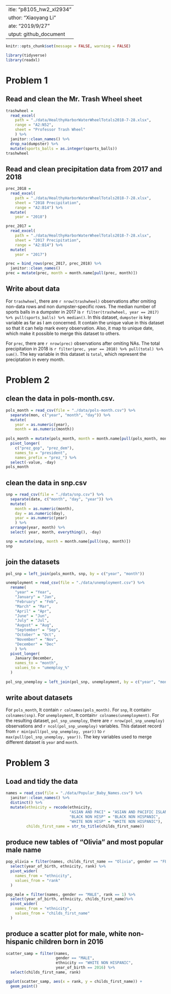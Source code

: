  ---
title: "p8105_hw2_xl2934"
author: "Xiaoyang Li"
date: "2019/9/27"
output: github_document
---
```r
knitr::opts_chunk$set(message = FALSE, warning = FALSE)

library(tidyverse)
library(readxl)
```


# Problem 1

## Read and clean the Mr. Trash Wheel sheet

```r
trashwheel = 
  read_excel(
    path = "./data/HealthyHarborWaterWheelTotals2018-7-28.xlsx",
    range = "A2:N52",
    sheet = "Professor Trash Wheel"
    ) %>% 
  janitor::clean_names() %>% 
  drop_na(dumpster) %>% 
  mutate(sports_balls = as.integer(sports_balls))
trashwheel
```

## Read and clean precipitation data from 2017 and 2018
```r
prec_2018 = 
  read_excel(
    path = "./data/HealthyHarborWaterWheelTotals2018-7-28.xlsx", 
    sheet = "2018 Precipitation",
    range = "A2:B14") %>% 
  mutate(
    year = "2018")

prec_2017 = 
  read_excel(
    path = "./data/HealthyHarborWaterWheelTotals2018-7-28.xlsx", 
    sheet = "2017 Precipitation",
    range = "A2:B14") %>% 
  mutate(
    year = "2017")

prec = bind_rows(prec_2017, prec_2018) %>% 
  janitor::clean_names() 
prec = mutate(prec, month = month.name[pull(prec, month)])
```

## Write about data

For `trashwheel`, there are `r nrow(trashwheel)` observations after  omiting non-data rows and non dumpster-specific rows. The median number of sports balls in a dumpster in 2017 is `r filter(trashwheel, year == 2017) %>% pull(sports_balls) %>% median()`. In this dataset, `dumpster` is key variable as far as I am concerned. It contain the unique value in this dataset so that it can help mark every observation. Also, it map to unique date, which make it possible to merge this dataset to others.

For `prec`, there are `r nrow(prec)` observations after  omiting NAs. The total precipitation in 2018 is `r filter(prec, year == 2018) %>% pull(total) %>% sum()`. The key variable in this dataset is `total`, which represent the preciptation in every month.


# Problem 2
## clean the data in pols-month.csv.
```r
pols_month = read_csv(file = "./data/pols-month.csv") %>% 
  separate(mon, c("year", "month", "day")) %>% 
  mutate(
    year = as.numeric(year), 
    month = as.numeric(month)) 
  
pols_month = mutate(pols_month, month = month.name[pull(pols_month, month)]) %>% 
  pivot_longer( 
    c("prez_gop", "prez_dem"), 
    names_to = "president", 
    names_prefix = "prez_") %>% 
  select(-value, -day)
pols_month
```
## clean the data in snp.csv 
```r
snp = read_csv(file = "./data/snp.csv") %>% 
  separate(date, c("month", "day", "year")) %>% 
  mutate(
    month = as.numeric(month), 
    day = as.numeric(day), 
    year = as.numeric(year)
    ) %>% 
  arrange(year, month) %>% 
  select( year, month, everything(), -day)

snp = mutate(snp, month = month.name[pull(snp, month)])
snp
```

## join the datasets
```r
pol_snp = left_join(pols_month, snp, by = c("year", "month"))

unemployment = read_csv(file = "./data/unemployment.csv") %>% 
  rename(
    "year" = "Year",
    "January" = "Jan",
    "February" = "Feb",
    "March" = "Mar",
    "April" = "Apr",
    "June" = "Jun",
    "July" = "Jul",
    "August" = "Aug",
    "September" = "Sep",
    "October" = "Oct",
    "November" = "Nov",
    "December" = "Dec"
    ) %>% 
  pivot_longer(
    January:December,
    names_to = "month",
    values_to = "umemploy_%"
  ) 
  
pol_snp_unemploy = left_join(pol_snp, unemployment, by = c("year", "month"))
```

## write about datasets
For `pols_month`, It contain `r colnames(pols_month)`.
For `snp`, It contain`r colnames(snp)`.
For `unemployment`, It contain`r colnames(unemployment)`.
For the resulting dataset, `pol_snp_unemploy`, there are `r nrow(pol_snp_unemploy)` observations and `r ncol(pol_snp_unemploy)` variables. This dataset record from `r min(pull(pol_snp_unemploy, year))` to `r max(pull(pol_snp_unemploy, year))`. The key variables used to merge different dataset is `year` and `month`.

# Problem 3
## Load and tidy the data
```r
names = read_csv(file = "./data/Popular_Baby_Names.csv") %>% 
  janitor::clean_names() %>% 
  distinct() %>% 
  mutate(ethnicity = recode(ethnicity, 
                            "ASIAN AND PACI" = "ASIAN AND PACIFIC ISLANDER", 
                            "BLACK NON HISP" = "BLACK NON HISPANIC", 
                            "WHITE NON HISP" = "WHITE NON HISPANIC"),
         childs_first_name = str_to_title(childs_first_name))

```

## produce new tables of "Olivia" and most popular male name
```r
pop_olivia = filter(names, childs_first_name == "Olivia", gender == "FEMALE") %>% 
  select(year_of_birth, ethnicity, rank) %>% 
  pivot_wider(
    names_from = "ethnicity",
    values_from = "rank"
  )

pop_male = filter(names, gender == "MALE", rank == 1) %>% 
  select(year_of_birth, ethnicity, childs_first_name)%>% 
  pivot_wider(
    names_from = "ethnicity",
    values_from = "childs_first_name"
  )

```

## produce a scatter plot for male, white non-hispanic children born in 2016
```r

scatter_samp = filter(names, 
                      gender == "MALE", 
                      ethnicity == "WHITE NON HISPANIC", 
                      year_of_birth == 2016) %>% 
  select(childs_first_name, rank)

ggplot(scatter_samp, aes(x = rank, y = childs_first_name)) + 
  geom_point()


```

